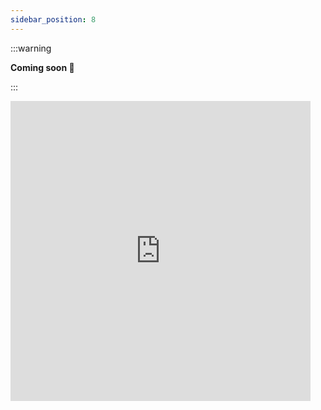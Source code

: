 ```yaml
---
sidebar_position: 8
---
```


:::warning

**Coming soon 🙂**

:::

<iframe
  src="https://giphy.com/embed/fnDY3C9MKukcER71r7"
  width="480"
  height="480"
  frameBorder="0"
  class="giphy-embed"
  allowFullScreen
></iframe>

